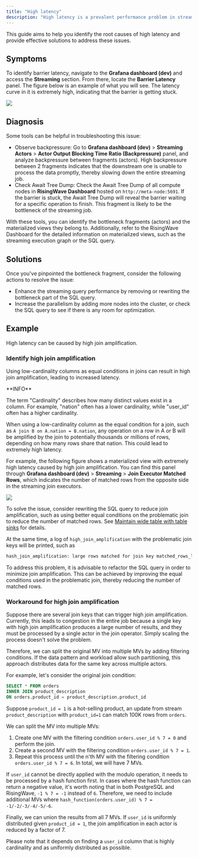 ```yaml
---
title: "High latency"
description: "High latency is a prevalent performance problem in streaming systems, and it can have multiple underlying causes. Excessive latency not only affects the freshness of data but also poses a risk to the overall stability of the system, potentially leading to out-of-memory (OOM) errors."
---
```


This guide aims to help you identify the root causes of high latency and provide effective solutions to address these issues.

## Symptoms

To identify barrier latency, navigate to the **Grafana dashboard (dev)** and access the **Streaming** section. From there, locate the **Barrier Latency** panel. The figure below is an example of what you will see. The latency curve in it is extremely high, indicating that the barrier is getting stuck.

<Frame>
  <img src="/images/example_bad_barrier_latency.png"/>
</Frame>

## Diagnosis

Some tools can be helpful in troubleshooting this issue:

* Observe backpressure: Go to **Grafana dashboard (dev)** \> **Streaming Actors** \> **Actor Output Blocking Time Ratio (Backpressure)** panel, and analyze backpressure between fragments (actors). High backpressure between 2 fragments indicates that the downstream one is unable to process the data promptly, thereby slowing down the entire streaming job.
* Check Await Tree Dump: Check the Await Tree Dump of all compute nodes in **RisingWave Dashboard** hosted on `http://meta-node:5691`. If the barrier is stuck, the Await Tree Dump will reveal the barrier waiting for a specific operation to finish. This fragment is likely to be the bottleneck of the streaming job.

With these tools, you can identify the bottleneck fragments (actors) and the materialized views they belong to. Additionally, refer to the RisingWave Dashboard for the detailed information on materialized views, such as the streaming execution graph or the SQL query.

## Solutions

Once you've pinpointed the bottleneck fragment, consider the following actions to resolve the issue:

* Enhance the streaming query performance by removing or rewriting the bottleneck part of the SQL query.
* Increase the parallelism by adding more nodes into the cluster, or check the SQL query to see if there is any room for optimization.

## Example

High latency can be caused by high join amplification.

### Identify high join amplification

Using low-cardinality columns as equal conditions in joins can result in high join amplification, leading to increased latency.

<Note>
**INFO**

The term "Cardinality" describes how many distinct values exist in a column. For example, "nation" often has a lower cardinality, while "user\_id" often has a higher cardinality.

When using a low-cardinality column as the equal condition for a join, such as `A join B on A.nation = B.nation`, any operation on a row in A or B will be amplified by the join to potentially thousands or millions of rows, depending on how many rows share that nation. This could lead to extremely high latency.
</Note>


For example, the following figure shows a materialized view with extremely high latency caused by high join amplification. You can find this panel through **Grafana dashboard (dev)** \> **Streaming** \> **Join Executor Matched Rows**, which indicates the number of matched rows from the opposite side in the streaming join executors.
<Frame>
  <img src="/images/example_high_join_matched_rows.png"/>
</Frame>

To solve the issue, consider rewriting the SQL query to reduce join amplification, such as using better equal conditions on the problematic join to reduce the number of matched rows. See [Maintain wide table with table sinks](/docs/current/multiple-table-sink/) for details.

At the same time, a log of `high_join_amplification` with the problematic join keys will be printed, such as

```bash
hash_join_amplification: large rows matched for join key matched_rows_len=200000 update_table_id=31 match_table_id=33 join_key=OwnedRow([Some(Int32(1)), Some(Utf8("abc"))]) actor_id=119 fragment_id=30

```

To address this problem, it is advisable to refactor the SQL query in order to minimize join amplification. This can be achieved by improving the equal conditions used in the problematic join, thereby reducing the number of matched rows.

### Workaround for high join amplification

Suppose there are several join keys that can trigger high join amplification. Currently, this leads to congestion in the entire job because a single key with high join amplification produces a large number of results, and they must be processed by a single actor in the join operator. Simply scaling the process doesn't solve the problem.

Therefore, we can split the original MV into multiple MVs by adding filtering conditions. If the data pattern and workload allow such partitioning, this approach distributes data for the same key across multiple actors.

For example, let's consider the original join condition:

```sql
SELECT * FROM orders
INNER JOIN product_description
ON orders.product_id = product_description.product_id

```

Suppose `product_id = 1` is a hot-selling product, an update from stream `product_description` with `product_id=1` can match 100K rows from `orders`.

We can split the MV into multiple MVs:

1. Create one MV with the filtering condition `orders.user_id % 7 = 0` and perform the join.
2. Create a second MV with the filtering condition `orders.user_id % 7 = 1`.
3. Repeat this process until the n'th MV with the filtering condition `orders.user_id % 7 = 6`. In total, we will have 7 MVs.

If `user_id` cannot be directly applied with the modulo operation, it needs to be processed by a hash function first. In cases where the hash function can return a negative value, it's worth noting that in both PostgreSQL and RisingWave, `-1 % 7 = -1` instead of `6`. Therefore, we need to include additional MVs where `hash_function(orders.user_id) % 7 = -1/-2/-3/-4/-5/-6`.

Finally, we can union the results from all 7 MVs. If `user_id` is uniformly distributed given `product_id = 1`, the join amplification in each actor is reduced by a factor of 7.

Please note that it depends on finding a `user_id` column that is highly cardinality and as uniformly distributed as possible.
